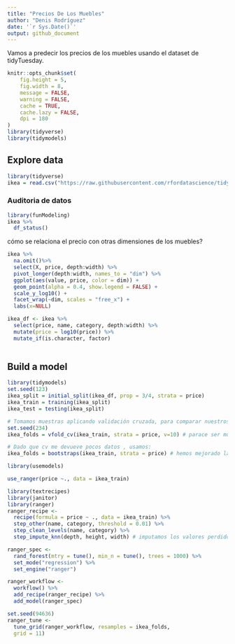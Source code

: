 ```yaml
---
title: "Precios De Los Muebles"
author: "Denis Rodríguez"
date: '`r Sys.Date()`'
output: github_document
---
```


Vamos a predecir los precios de los muebles usando el dataset de tidyTuesday.
```r
knitr::opts_chunk$set(
	fig.height = 5,
	fig.width = 8,
	message = FALSE,
	warning = FALSE,
	cache = TRUE,
	cache.lazy = FALSE,
	dpi = 180
)
library(tidyverse)
library(tidymodels)

```

##  Explore data
```r
library(tidyverse)
ikea = read.csv("https://raw.githubusercontent.com/rfordatascience/tidytuesday/master/data/2020/2020-11-03/ikea.csv")
```

### Auditoria de datos
```r
library(funModeling)
ikea %>%
  df_status()
```

cómo se relaciona el precio con otras dimensiones de los muebles?
```r
ikea %>%
  na.omit()%>%
  select(X, price, depth:width) %>%
  pivot_longer(depth:width, names_to = "dim") %>%
  ggplot(aes(value, price, color = dim)) +
  geom_point(alpha = 0.4, show.legend = FALSE) +
  scale_y_log10() +
  facet_wrap(~dim, scales = "free_x") +
  labs(x=NULL)

```

```r
ikea_df <- ikea %>%
  select(price, name, category, depth:width) %>%
  mutate(price = log10(price)) %>% 
  mutate_if(is.character, factor)
  
```

##  Build a model
```r
library(tidymodels)
set.seed(123)
ikea_split = initial_split(ikea_df, prop = 3/4, strata = price)
ikea_train = training(ikea_split)
ikea_test = testing(ikea_split)

# Tomamos muestras aplicando validación cruzada, para comparar nuestros modelos.
set.seed(234)
ikea_folds = vfold_cv(ikea_train, strata = price, v=10) # parace ser muy pequeño para predecir.

# Dado que cv me devueve pocos datos , usamos:
ikea_folds = bootstraps(ikea_train, strata = price) # hemos mejorado la cantidad para predecir (de 288 - 2772), ahora tenemos 25 muestras obteneidad del remuestreo
```

```r
library(usemodels)

use_ranger(price ~., data = ikea_train)
```

```r
library(textrecipes)
library(janitor)
library(ranger)
ranger_recipe <- 
  recipe(formula = price ~ ., data = ikea_train) %>% 
  step_other(name, category, threshold = 0.01) %>% 
  step_clean_levels(name, category) %>%
  step_impute_knn(depth, height, width) # imputamos los valores perdidos

ranger_spec <- 
  rand_forest(mtry = tune(), min_n = tune(), trees = 1000) %>% 
  set_mode("regression") %>% 
  set_engine("ranger") 

ranger_workflow <- 
  workflow() %>% 
  add_recipe(ranger_recipe) %>% 
  add_model(ranger_spec) 

set.seed(94636)
ranger_tune <-
  tune_grid(ranger_workflow, resamples = ikea_folds,
  grid = 11)
```















